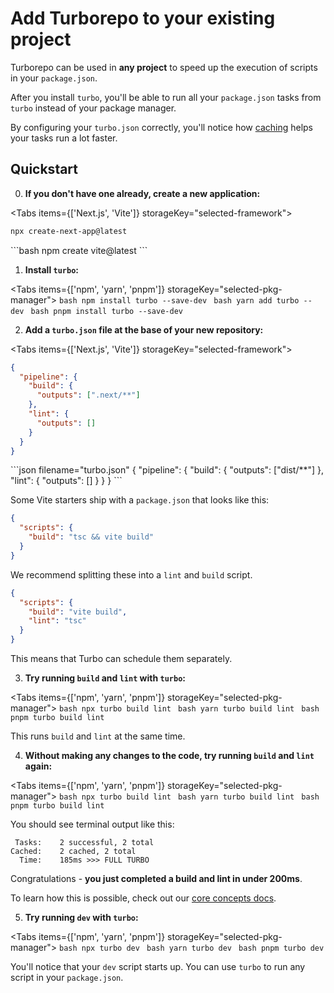 
# Add Turborepo to your existing project

Turborepo can be used in **any project** to speed up the execution of scripts in your `package.json`.

After you install `turbo`, you'll be able to run all your `package.json` tasks from `turbo` instead of your package manager.

By configuring your `turbo.json` correctly, you'll notice how [caching](/docs/core-concepts/caching) helps your tasks run a lot faster.

## Quickstart

0. **If you don't have one already, create a new application:**

<Tabs items={['Next.js', 'Vite']} storageKey="selected-framework">
  <Tab>
```bash
npx create-next-app@latest
```
  </Tab>
  <Tab>
```bash
npm create vite@latest
```
  </Tab>
</Tabs>

1. **Install `turbo`:**

<Tabs items={['npm', 'yarn', 'pnpm']} storageKey="selected-pkg-manager">
  <Tab>
    ```bash
    npm install turbo --save-dev
    ```
  </Tab>
  <Tab>
    ```bash
    yarn add turbo --dev
    ```
  </Tab>
  <Tab>
    ```bash
    pnpm install turbo --save-dev
    ```
  </Tab>
</Tabs>

2. **Add a `turbo.json` file at the base of your new repository:**

<Tabs items={['Next.js', 'Vite']} storageKey="selected-framework">
  <Tab>
```json filename="turbo.json"
{
  "pipeline": {
    "build": {
      "outputs": [".next/**"]
    },
    "lint": {
      "outputs": []
    }
  }
}
```
  </Tab>
  <Tab>
```json filename="turbo.json"
{
  "pipeline": {
    "build": {
      "outputs": ["dist/**"]
    },
    "lint": {
      "outputs": []
    }
  }
}
```

Some Vite starters ship with a `package.json` that looks like this:

```json filename="package.json"
{
  "scripts": {
    "build": "tsc && vite build"
  }
}
```

We recommend splitting these into a `lint` and `build` script.

```json filename="package.json"
{
  "scripts": {
    "build": "vite build",
    "lint": "tsc"
  }
}
```

This means that Turbo can schedule them separately.

  </Tab>
</Tabs>

3. **Try running `build` and `lint` with `turbo`:**

<Tabs items={['npm', 'yarn', 'pnpm']} storageKey="selected-pkg-manager">
  <Tab>
    ```bash
    npx turbo build lint
    ```
  </Tab>
  <Tab>
    ```bash
    yarn turbo build lint
    ```
  </Tab>
  <Tab>
    ```bash
    pnpm turbo build lint
    ```
  </Tab>
</Tabs>

This runs `build` and `lint` at the same time.

4. **Without making any changes to the code, try running `build` and `lint` again:**

<Tabs items={['npm', 'yarn', 'pnpm']} storageKey="selected-pkg-manager">
  <Tab>
    ```bash
    npx turbo build lint
    ```
  </Tab>
  <Tab>
    ```bash
    yarn turbo build lint
    ```
  </Tab>
  <Tab>
    ```bash
    pnpm turbo build lint
    ```
  </Tab>
</Tabs>

You should see terminal output like this:

```
 Tasks:    2 successful, 2 total
Cached:    2 cached, 2 total
  Time:    185ms >>> FULL TURBO
```

Congratulations - **you just completed a build and lint in under 200ms**.

To learn how this is possible, check out our [core concepts docs](/docs/core-concepts/caching).

5. **Try running `dev` with `turbo`:**

<Tabs items={['npm', 'yarn', 'pnpm']} storageKey="selected-pkg-manager">
  <Tab>
    ```bash
    npx turbo dev
    ```
  </Tab>
  <Tab>
    ```bash
    yarn turbo dev
    ```
  </Tab>
  <Tab>
    ```bash
    pnpm turbo dev
    ```
  </Tab>
</Tabs>

You'll notice that your `dev` script starts up. You can use `turbo` to run any script in your `package.json`.
